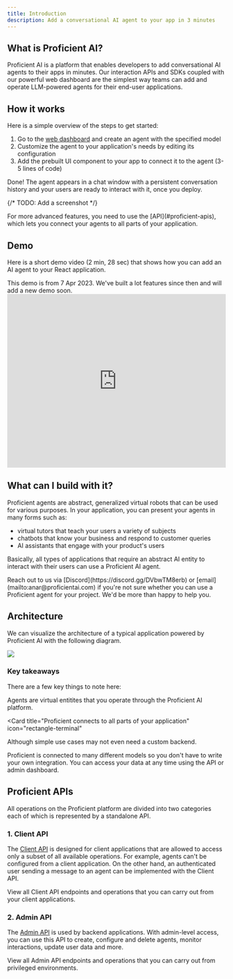 ```yaml
---
title: Introduction
description: Add a conversational AI agent to your app in 3 minutes
---
```


## What is Proficient AI?

Proficient AI is a platform that enables developers to add conversational AI agents to their apps
in minutes. Our interaction APIs and SDKs coupled with our powerful web dashboard are the simplest
way teams can add and operate <Tooltip tip="Large Language Model">LLM</Tooltip>-powered agents for their end-user applications.

## How it works

Here is a simple overview of the steps to get started:

1. Go to the [web dashboard](https://proficientai.com) and create an agent with the specified model
2. Customize the agent to your application's needs by editing its configuration
3. Add the prebuilt UI component to your app to connect it to the agent (3-5 lines of code)

Done! The agent appears in a chat window with a persistent conversation history and your users
are ready to interact with it, once you deploy.

{/* TODO: Add a screenshot */}

<Tip>
  For more advanced features, you need to use the [API](#proficient-apis), which lets you connect
  your agents to all parts of your application.
</Tip>

## Demo

Here is a short demo video (2 min, 28 sec) that shows how you can add an AI agent to your React application.

<Note>
  This demo is from 7 Apr 2023. We've built a lot features since then and will
  add a new demo soon.
</Note>

<iframe
  width="100%"
  height="400"
  src="https://www.youtube.com/embed/tPFDtd_C5vI"
  title="Proficent AI Demo"
  frameborder="0"
  allow="accelerometer; autoplay; clipboard-write; encrypted-media; gyroscope; picture-in-picture"
  allowfullscreen
></iframe>

## What can I build with it?

Proficient agents are abstract, generalized virtual robots that can be used for various purposes. In your
application, you can present your agents in many forms such as:

- virtual tutors that teach your users a variety of subjects
- chatbots that know your business and respond to customer queries
- AI assistants that engage with your product's users

Basically, all types of applications that require an abstract AI entity to interact with their users can use a Proficient AI agent.

<Note>
  Reach out to us via [Discord](https://discord.gg/DVbwTM8erb) or
  [email](mailto:anar@proficientai.com) if you're not sure whether you can use a
  Proficient agent for your project. We'd be more than happy to help you.
</Note>

## Architecture

We can visualize the architecture of a typical application powered by Proficient AI with the following diagram.

<Frame type="simple" caption="System architecture visualization">
  <img src="/images/architecture.png" />
</Frame>

### Key takeaways

There are a few key things to note here:

<Card title="Agents live in the Proficient cloud" icon="cloud">
  Agents are virtual entitites that you operate through the Proficient AI
  platform.
</Card>

<Card
  title="Proficient connects to all parts of your application"
  icon="rectangle-terminal"
>
  Although simple use cases may not even need a custom backend.
</Card>

<Card title="Agents can connect to various LLMs" icon="microchip">
  Proficient is connected to many different models so you don't have to write
  your own integration.
</Card>

<Card title="Proficient stores interactions and user data" icon="database">
  You can access your data at any time using the API or admin dashboard.
</Card>

## Proficient APIs

All operations on the Proficient platform are divided into two categories each of which is represented by
a standalone API.

### 1. Client API

The [Client API](/client-api) is designed for client applications that are allowed to access only
a subset of all available operations. For example, agents can't be configured from a client application. On
the other hand, an authenticated user sending a message to an agent can be implemented with the Client API.

<Card title="Client API Reference" icon="rectangle-terminal" href="/client-api">
  View all Client API endpoints and operations that you can carry out from your
  client applications.
</Card>

### 2. Admin API

The [Admin API](/admin-api) is used by backend applications. With admin-level
access, you can use this API to create, configure and delete agents, monitor interactions, update user data
and more.

<Card title="Admin API Reference" icon="rectangle-terminal" href="/client-api">
  View all Admin API endpoints and operations that you can carry out from
  privileged environments.
</Card>
